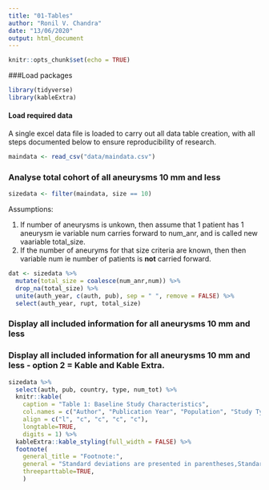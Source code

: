 ```yaml
---
title: "01-Tables"
author: "Ronil V. Chandra"
date: "13/06/2020"
output: html_document
---
```


```r
knitr::opts_chunk$set(echo = TRUE)
```

###Load packages

```r

library(tidyverse)
library(kableExtra)
```

#### Load required data

A single excel data file is loaded to carry out all data table creation, with all steps documented below to ensure reproducibility of research.

```r

maindata <- read_csv("data/maindata.csv")
```


### Analyse total cohort of all aneurysms 10 mm and less 

```r

sizedata <- filter(maindata, size == 10)

```

Assumptions: 

1. If number of aneurysms is unkown, then assume that 1 patient has 1 aneurysm ie variable num carries forward to num_anr, and is called new vaariable total_size. 
2. If the number of aneuryms for that size criteria are known, then then variable num ie number of patients is **not** carried forward. 

```r

dat <- sizedata %>%
  mutate(total_size = coalesce(num_anr,num)) %>%
  drop_na(total_size) %>% 
  unite(auth_year, c(auth, pub), sep = " ", remove = FALSE) %>%
  select(auth_year, rupt, total_size)

```

### Display all included information for all aneurysms 10 mm and less 
### Display all included information for all aneurysms 10 mm and less - option 2 = Kable and Kable Extra. 


```r

sizedata %>%
  select(auth, pub, country, type, num_tot) %>%
  knitr::kable(
    caption = "Table 1: Baseline Study Characteristics",
    col.names = c("Author", "Publication Year", "Population", "Study Type", "Number of aneurysms"),
    align = c("l", "c", "c", "c", "c"),
    longtable=TRUE,
    digits = 1) %>%
  kableExtra::kable_styling(full_width = FALSE) %>%
  footnote(
    general_title = "Footnote:",
    general = "Standard deviations are presented in parentheses,Standard deviations are presented in parenthesesStandard deviations are presented in parenthesesStandard deviations are presented in parenthesesStandard deviations are presented in parentheses",
    threeparttable=TRUE,
    )


```



